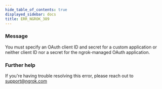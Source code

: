 ```yaml
---
hide_table_of_contents: true
displayed_sidebar: docs
title: ERR_NGROK_389
---
```




### Message

You must specify an OAuth client ID and secret for a custom application or neither client ID nor a secret for the ngrok-managed OAuth application.

<ErrorDetails error="err_ngrok_389" />

### Further help

If you're having trouble resolving this error, please reach out to [support@ngrok.com](mailto:support@ngrok.com?subject=Help%20with%20ERR_NGROK_389)
